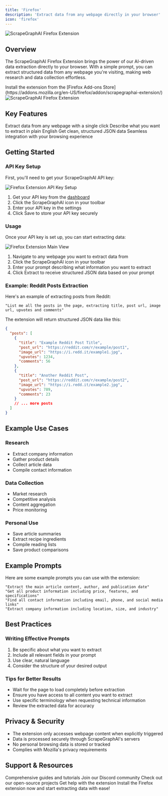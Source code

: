 ```yaml
---
title: 'Firefox'
description: 'Extract data from any webpage directly in your browser'
icon: 'firefox'
---
```


<Frame>
  <img src="/services/images/firefox-banner.png" alt="ScrapeGraphAI Firefox Extension" />
</Frame>

## Overview

The ScrapeGraphAI Firefox Extension brings the power of our AI-driven data extraction directly to your browser. With a simple prompt, you can extract structured data from any webpage you're visiting, making web research and data collection effortless.

<Note>
Install the extension from the [Firefox Add-ons Store](https://addons.mozilla.org/en-US/firefox/addon/scrapegraphai-extension/)
</Note>

<Frame>
  <img src="/services/images/firefox-home.png" alt="ScrapeGraphAI Firefox Extension" />
</Frame>


## Key Features

<CardGroup cols={2}>
  <Card title="One-Click Access" icon="mouse-pointer">
    Extract data from any webpage with a single click
  </Card>
  <Card title="Natural Language Prompts" icon="comments">
    Describe what you want to extract in plain English
  </Card>
  <Card title="Structured Output" icon="table">
    Get clean, structured JSON data
  </Card>
  <Card title="Browser Integration" icon="browser">
    Seamless integration with your browsing experience
  </Card>
</CardGroup>

## Getting Started

### API Key Setup

First, you'll need to get your ScrapeGraphAI API key:

<Frame>
  <img src="/services/images/firefox-api-key.png" alt="Firefox Extension API Key Setup" />
</Frame>

1. Get your API key from the [dashboard](https://dashboard.scrapegraphai.com)
2. Click the ScrapeGraphAI icon in your toolbar
3. Enter your API key in the settings
4. Click Save to store your API key securely

### Usage

Once your API key is set up, you can start extracting data:

<Frame>
  <img src="/services/images/firefox-main-view.png" alt="Firefox Extension Main View" />
</Frame>

1. Navigate to any webpage you want to extract data from
2. Click the ScrapeGraphAI icon in your toolbar
3. Enter your prompt describing what information you want to extract
4. Click Extract to receive structured JSON data based on your prompt

### Example: Reddit Posts Extraction

Here's an example of extracting posts from Reddit:

```text
"List me all the posts in the page, extracting title, post url, image url, upvotes and comments"
```

The extension will return structured JSON data like this:

```json
{
  "posts": [
    {
      "title": "Example Reddit Post Title",
      "post_url": "https://reddit.com/r/example/post1",
      "image_url": "https://i.redd.it/example1.jpg",
      "upvotes": 1234,
      "comments": 56
    },
    {
      "title": "Another Reddit Post",
      "post_url": "https://reddit.com/r/example/post2",
      "image_url": "https://i.redd.it/example2.jpg",
      "upvotes": 789,
      "comments": 23
    }
    // ... more posts
  ]
}
```

## Example Use Cases

### Research
- Extract company information
- Gather product details
- Collect article data
- Compile contact information

### Data Collection
- Market research
- Competitive analysis
- Content aggregation
- Price monitoring

### Personal Use
- Save article summaries
- Extract recipe ingredients
- Compile reading lists
- Save product comparisons

## Example Prompts

Here are some example prompts you can use with the extension:

```text
"Extract the main article content, author, and publication date"
"Get all product information including price, features, and specifications"
"Find all contact information including email, phone, and social media links"
"Extract company information including location, size, and industry"
```

## Best Practices

### Writing Effective Prompts
1. Be specific about what you want to extract
2. Include all relevant fields in your prompt
3. Use clear, natural language
4. Consider the structure of your desired output

### Tips for Better Results
- Wait for the page to load completely before extraction
- Ensure you have access to all content you want to extract
- Use specific terminology when requesting technical information
- Review the extracted data for accuracy

## Privacy & Security

- The extension only accesses webpage content when explicitly triggered
- Data is processed securely through ScrapeGraphAI's servers
- No personal browsing data is stored or tracked
- Complies with Mozilla's privacy requirements

## Support & Resources

<CardGroup cols={2}>
  <Card title="Documentation" icon="book" href="/introduction">
    Comprehensive guides and tutorials
  </Card>
  <Card title="Community" icon="discord" href="https://discord.gg/uJN7TYcpNa">
    Join our Discord community
  </Card>
  <Card title="GitHub" icon="github" href="https://github.com/ScrapeGraphAI">
    Check out our open-source projects
  </Card>
  <Card title="Support" icon="headset" href="mailto:contact@scrapegraphai.com">
    Get help with the extension
  </Card>
</CardGroup>

<Card title="Ready to Start?" icon="rocket" href="https://addons.mozilla.org/en-US/firefox/addon/scrapegraphai-extension/">
  Install the Firefox extension now and start extracting data with ease!
</Card>